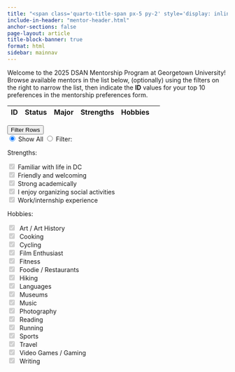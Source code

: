 ---
title: "<span class='quarto-title-span px-5 py-2' style='display: inline-block'>DSAN Mentorship Program 2025</span>"
include-in-header: "mentor-header.html"
anchor-sections: false
page-layout: article
title-block-banner: true
format: html
sidebar: mainnav
---

```{=html}
<a name="top-of-page"></a>
<div class="column-body">
```

Welcome to the 2025 DSAN Mentorship Program at Georgetown University! Browse available mentors in the list below, (optionally) using the filters on the right to narrow the list, then indicate the **ID** values for your top 10 preferences in the mentorship preferences form.

```{=html}
  <table
    id="mentor-table"
    data-unique-id="id"
    data-detail-view="true" data-detail-view-by-click="true"
    data-detail-formatter="detailFormatter"
    data-checkbox-header="false"
    data-sticky-header="true"
    data-sticky-header-offset-y="-10"
  >
     <thead>
          <tr>
               <th data-field="mentor_id" data-width="80">ID</th>
               <th data-field="status">Status</th>
               <th data-field="major">Major</th>
               <th data-field="strengths" data-formatter="strengthsFormatter">Strengths</th>
               <th data-field="hobbies" data-formatter="hobbiesFormatter">Hobbies</th>
               <th data-field="selected"
               data-checkbox="true"></th>
          </tr>
     </thead>
  </table>
</div> <!-- end column-body -->

<div class="column-margin floating overflow-auto" style="top: 0px">
  <div class="accordion sticky-top" id="accordionFilters">
    <div class="accordion-item">
      <div class="accordion-header">
        <button class="accordion-button p-2 bg-light" type="button" data-bs-toggle="collapse" data-bs-target="#strengthsCollapse" aria-expanded="true" aria-controls="strengthsCollapse">
          Filter Rows
        </button>
      </div> <!-- end accordion-header -->
      <div id="strengthsCollapse" class="accordion-collapse collapse show" data-bs-parent="#accordionExample">
        <div class="accordion-body">
          <!-- start strengths content -->
          <form>
          <div class="container mb-2">
            <div class="row">
              <div class="btn-group col-12 px-1" role="group" aria-label="Basic radio toggle button group">
                <input type="radio" class="btn-check" name="all-props" id="all-props" autocomplete="off" checked>
                <label class="btn btn-outline-dark btn-sm p-0 col-6" for="all-props">Show All</label>
                <input type="radio" class="btn-check" name="filter-props" id="filter-props" autocomplete="off">
                <label class="btn btn-outline-dark btn-sm p-0 col-6" for="filter-props">Filter:</label>
              </div><!-- end button group -->
            </div><!-- end row -->
          </div><!-- end button container -->
          <p class="h5 mb-1">Strengths:</p>
      
<div class="form-check form-check-inline">
  <input class="form-check-input" type="checkbox" id="strength-familiar-checkbox" value="I am familiar with life in DC" checked disabled>
    <label class="form-check-label" for="strength-familiar-checkbox">
      <i class="bi bi-buildings-fill pe-1"></i>Familiar with life in DC
    </label>
</div>

<div class="form-check form-check-inline">
  <input class="form-check-input" type="checkbox" id="strength-friendly-checkbox" value="I am friendly and welcoming" checked disabled>
    <label class="form-check-label" for="strength-friendly-checkbox">
      <i class="bi bi-emoji-smile-fill pe-1"></i>Friendly and welcoming
    </label>
</div>

<div class="form-check form-check-inline">
  <input class="form-check-input" type="checkbox" id="strength-academic-checkbox" value="I am strong academically" checked disabled>
    <label class="form-check-label" for="strength-academic-checkbox">
      <i class="bi bi-award-fill pe-1"></i>Strong academically
    </label>
</div>

<div class="form-check form-check-inline">
  <input class="form-check-input" type="checkbox" id="strength-organizing-checkbox" value="I enjoy organizing social activities" checked disabled>
    <label class="form-check-label" for="strength-organizing-checkbox">
      <i class="bi bi-people-fill pe-1"></i>I enjoy organizing social activities
    </label>
</div>

<div class="form-check form-check-inline">
  <input class="form-check-input" type="checkbox" id="strength-experience-checkbox" value="I have work and/or internship experience" checked disabled>
    <label class="form-check-label" for="strength-experience-checkbox">
      <i class="bi bi-suitcase-lg-fill pe-1"></i>Work/internship experience
    </label>
</div>

<p class="h5 mb-1">Hobbies:</p>

<div class="form-check form-check-inline">
<input class="form-check-input" type="checkbox" id="hobby-art-checkbox" value="Art / Art History" checked disabled>
    <label class="form-check-label" for="hobby-art-checkbox">
      <i class="fa-solid fa-paintbrush" title="Art / Art History"></i>&nbsp;Art / Art History
    </label>
</div>

<!-- <div class="form-check form-check-inline">
<input class="form-check-input" type="checkbox" id="hobby-bars-checkbox" value="Bars & Clubs" checked disabled>
    <label class="form-check-label" for="hobby-bars-checkbox">
      <i class="fa-solid fa-martini-glass" title="Bars & Clubs"></i>&nbsp;Bars & Clubs
    </label>
</div> -->

<!-- <div class="form-check form-check-inline">
<input class="form-check-input" type="checkbox" id="hobby-boardgames-checkbox" value="Board / Card Games" checked disabled>
    <label class="form-check-label" for="hobby-boardgames-checkbox">
      <i class="fa-solid fa-game-board" title="Board / Card Games"></i>&nbsp;Board / Card Games
    </label>
</div> -->

<div class="form-check form-check-inline">
<input class="form-check-input" type="checkbox" id="hobby-cooking-checkbox" value="Cooking" checked disabled>
    <label class="form-check-label" for="hobby-cooking-checkbox">
      <i class="fa-solid fa-kitchen-set" title="Cooking"></i>&nbsp;Cooking
    </label>
</div>

<!-- <div class="form-check form-check-inline">
<input class="form-check-input" type="checkbox" id="hobby-crafts-checkbox" value="Creative Projects" checked disabled>
    <label class="form-check-label" for="hobby-crafts-checkbox">
      <i class="fa-solid fa-pen-ruler" title="Creative Projects"></i>&nbsp;Creative Projects
    </label>
</div> -->

<div class="form-check form-check-inline">
<input class="form-check-input" type="checkbox" id="hobby-cycling-checkbox" value="Cycling" checked disabled>
    <label class="form-check-label" for="hobby-cycling-checkbox">
      <i class="fa-solid fa-person-biking" title="Cycling"></i>&nbsp;Cycling
    </label>
</div>

<!-- <div class="form-check form-check-inline">
<input class="form-check-input" type="checkbox" id="hobby-dancing-checkbox" value="Dancing" checked disabled>
    <label class="form-check-label" for="hobby-dancing-checkbox">
      <i class="fa-solid fa-party-horn" title="Dancing"></i>&nbsp;Dancing
    </label>
</div> -->

<div class="form-check form-check-inline">
<input class="form-check-input" type="checkbox" id="hobby-film-checkbox" value="Film Enthusiast" checked disabled>
    <label class="form-check-label" for="hobby-film-checkbox">
      <i class="fa-solid fa-film" title="Film Enthusiast"></i>&nbsp;Film Enthusiast
    </label>
</div>

<div class="form-check form-check-inline">
<input class="form-check-input" type="checkbox" id="hobby-fitness-checkbox" value="Fitness" checked disabled>
    <label class="form-check-label" for="hobby-fitness-checkbox">
      <i class="fa-solid fa-heart-pulse" title="Fitness"></i>&nbsp;Fitness
    </label>
</div>

<div class="form-check form-check-inline">
<input class="form-check-input" type="checkbox" id="hobby-food-checkbox" value="Foodie / Restaurants" checked disabled>
    <label class="form-check-label" for="hobby-food-checkbox">
      <i class="fa-solid fa-pizza-slice" title="Foodie / Restaurants"></i>&nbsp;Foodie / Restaurants
    </label>
</div>

<div class="form-check form-check-inline">
<input class="form-check-input" type="checkbox" id="hobby-hiking-checkbox" value="Hiking" checked disabled>
    <label class="form-check-label" for="hobby-hiking-checkbox">
      <i class="fa-solid fa-person-hiking" title="Hiking"></i>&nbsp;Hiking
    </label>
</div>

<div class="form-check form-check-inline">
<input class="form-check-input" type="checkbox" id="hobby-lang-checkbox" value="Languages" checked disabled>
    <label class="form-check-label" for="hobby-lang-checkbox">
      <i class="fa-solid fa-language" title="Languages"></i>&nbsp;Languages
    </label>
</div>

<div class="form-check form-check-inline">
<input class="form-check-input" type="checkbox" id="hobby-museums-checkbox" value="Museums" checked disabled>
    <label class="form-check-label" for="hobby-museums-checkbox">
      <i class="fa-solid fa-palette" title="Museums"></i>&nbsp;Museums
    </label>
</div>

<div class="form-check form-check-inline">
<input class="form-check-input" type="checkbox" id="hobby-music-checkbox" value="Music" checked disabled>
    <label class="form-check-label" for="hobby-music-checkbox">
      <i class="fa-solid fa-music" title="Music"></i>&nbsp;Music
    </label>
</div>

<div class="form-check form-check-inline">
<input class="form-check-input" type="checkbox" id="hobby-photog-checkbox" value="Photography" checked disabled>
    <label class="form-check-label" for="hobby-photog-checkbox">
      <i class="fa-solid fa-camera" title="Photography"></i>&nbsp;Photography
    </label>
</div>

<div class="form-check form-check-inline">
<input class="form-check-input" type="checkbox" id="hobby-reading-checkbox" value="Reading" checked disabled>
    <label class="form-check-label" for="hobby-reading-checkbox">
      <i class="fa-solid fa-book-open-reader" title="Reading"></i>&nbsp;Reading
    </label>
</div>

<div class="form-check form-check-inline">
<input class="form-check-input" type="checkbox" id="hobby-running-checkbox" value="Running" checked disabled>
    <label class="form-check-label" for="hobby-running-checkbox">
      <i class="fa-solid fa-person-running" title="Running"></i>&nbsp;Running
    </label>
</div>

<!-- <div class="form-check form-check-inline">
<input class="form-check-input" type="checkbox" id="hobby-science-checkbox" value="Science" checked disabled>
    <label class="form-check-label" for="hobby-science-checkbox">
      <i class="fa-solid fa-flask-vial" title="Science"></i>&nbsp;Science
    </label>
</div> -->

<div class="form-check form-check-inline">
<input class="form-check-input" type="checkbox" id="hobby-sports-checkbox" value="Sports" checked disabled>
    <label class="form-check-label" for="hobby-sports-checkbox">
      <i class="fa-solid fa-basketball" title="Sports"></i>&nbsp;Sports
    </label>
</div>

<div class="form-check form-check-inline">
<input class="form-check-input" type="checkbox" id="hobby-travel-checkbox" value="Travel" checked disabled>
    <label class="form-check-label" for="hobby-travel-checkbox">
      <i class="fa-solid fa-plane" title="Travel"></i>&nbsp;Travel
    </label>
</div>

<div class="form-check form-check-inline">
<input class="form-check-input" type="checkbox" id="hobby-gaming-checkbox" value="Video Games / Gaming" checked disabled>
    <label class="form-check-label" for="hobby-gaming-checkbox">
      <i class="fa-solid fa-gamepad" title="Video Games / Gaming"></i>&nbsp;Video Games / Gaming
    </label>
</div>

<!-- <div class="form-check form-check-inline">
<input class="form-check-input" type="checkbox" id="hobby-volunteer-checkbox" value="Volunteering" checked disabled>
    <label class="form-check-label" for="hobby-volunteer-checkbox">
      <i class="fa-solid fa-handshake-angle" title="Volunteering"></i>&nbsp;Volunteering
    </label>
</div> -->

<div class="form-check form-check-inline">
<input class="form-check-input" type="checkbox" id="hobby-writing-checkbox" value="Writing" checked disabled>
    <label class="form-check-label" for="hobby-writing-checkbox">
      <i class="fa-solid fa-pen-to-square" title="Writing"></i>&nbsp;Writing
    </label>
</div>

<!-- <div class="form-check form-check-inline">
<input class="form-check-input" type="checkbox" id="hobby-yoga-checkbox" value="Yoga" checked disabled>
    <label class="form-check-label" for="hobby-yoga-checkbox">
      <i class="fa-solid fa-person-falling" title="Yoga"></i>&nbsp;Yoga
    </label>
</div> -->

          </form>
        </div><!-- end accordion-body -->
      </div><!-- end accorion-collapse -->
    </div><!-- end accordion-item -->
  </div><!-- end accordion -->
</div> <!-- end column-margin -->
<script>
function detailFormatter(index, row) {
    var excludeFields = ['timetamp', 'mentor_id', 'status', 'major', 'internship_experience', 'internship_details'];
    var html = [];
    $.each(row, function (key, value) {
        // Exclude fields already in the main view
        var inExclude = excludeFields.includes(key);
        var hasValue = value != ""
        var keyMap = {
          'description': "Bio:",
          'why': "What are your goals as a mentor?",
          'strengths': "What are your strengths as a mentor?",
          'hobbies': "What are some of your hobbies?",
          'internship': "Do you have prior internship/work experience?",
          'internship_details': "Prior internship details:",
          'anything_else': "Anything else you would like your mentees to know?"
        }
        if (!inExclude && hasValue) {
          // Construct the string
          var keyStr = keyMap[key];
          var keyValStr = `<p><b>${keyStr}</b> ${value}</p>`;
          html.push(keyValStr);
        }
    });
    return html.join('');
}
</script>

<script>
// Table event handlers
function updateSidebar() {
  let selections = store.get('selected');
  $('#selected-ids').text(selections.toString());
}
$('#mentor-table').on('check.bs.table', function (e, r, elt) {
  console.log("check");
  // console.log(r);
  const checkedId = r.mentor_id;
  // console.log(checkedId);
  // console.log(elt);
  let selected = store.get('selected');
  console.log(selected);
  console.log(selected.includes(checkedId));
  if (!selected.includes(checkedId)) {
    selected.push(checkedId);
    selected.sort();
    // Convert to string
    store.set('selected', selected);
  }
  // And update the sidebar
  updateSidebar();
});
$('#mentor-table').on('uncheck.bs.table', function (e, r, elt) {
  console.log("uncheck");
  // console.log(r);
  const uncheckedId = r.mentor_id;
  // console.log(checkedId);
  // console.log(elt);
  let selected = store.get('selected');
  console.log(selected);
  console.log(selected.includes(uncheckedId));
  if (selected.includes(uncheckedId)) {
    selected = selected.filter(item => item !== uncheckedId);
    selected.sort();
    // Convert to string
    store.set('selected', selected);
  }
  // And update the sidebar
  updateSidebar();
});
var $table = $('#mentor-table');
function updateTable() {
  $table.bootstrapTable('filterBy', {
    Strengths: selectedStrengths,
    Hobbies: selectedHobbies
  }, {
    'filterAlgorithm': (row, filters) => {
      console.log("starting filter");
      // Check if any of the row's strengths are checked. If not, remove
      var rowStrengthStr = row.strengths;
      var rowStrengths = rowStrengthStr.split(', ');
      var rowContainsSomeStrengths = rowStrengths.some(strengthCheck);
      console.log("rowContainsSomeStrengths = " + rowContainsSomeStrengths);
      var rowHobbyStr = row.hobbies;
      var rowHobbies = rowHobbyStr.split(', ');
      var rowContainsSomeHobbies = rowHobbies.some(hobbyCheck);
      console.log("rowContainsSomeHobbies = " + rowContainsSomeHobbies);
      return rowContainsSomeStrengths || rowContainsSomeHobbies;
    }
  });
  $table.bootstrapTable('expandAllRows');
  console.log("updateTable complete.")
  console.log("selectedStrengths = " + selectedStrengths.join(","));
  console.log("selectedHobbies = " + selectedHobbies.join(","));
}
function strengthCheck(element, index, array) {
  return selectedStrengths.includes(element);
}
function hobbyCheck(element, index, array) {
  return selectedHobbies.includes(element);
}
var filterState = "all";
$('#all-props').on('click', function(event) {
  //event.preventDefault();
  console.log("all-props clicked");
  selectedStrengths = allStrengths.slice();
  selectedHobbies = allHobbies.slice();
  updateTable();
  $("[id^=strength-]").prop("checked", true).prop("disabled", true);
  $("[id^=hobby-]").prop("checked", true).prop("disabled", true);
  $("#all-props").prop("checked", true);
  $("#filter-props").prop("checked", false);
  filterState = "all";
  return true;
});
$('#filter-props').on('click', function(event) {
  //event.preventDefault();
  console.log("filter-props clicked");
  // If it was already checked, don't do anything
  if (filterState == "filtered") {
    console.log("already filtered, returning true");
    return true;
  }
  // Do the clearing
  selectedStrengths = [];
  selectedHobbies = [];
  // And update the table
  updateTable();
  $("[id^=strength-]").prop("checked", false).prop("disabled", false);
  $("[id^=hobby-]").prop("checked", false).prop("disabled", false);
  $("#all-props").prop("checked", false);
  $("#filter-props").prop("checked", true);
  filterState = "filtered";
  return true;
});
// And for individual checks
$("[id^=strength-]").click(function() {
  console.log("strength clicked");
  var invoker = $(this);
  var isChecked = invoker.prop('checked');
  var checkboxValue = invoker.attr('value');
  // isChecked is *after* the click. So, update based on this value
  if (isChecked) {
    // They just included it
    selectedStrengths.push(checkboxValue);
  } else {
    // Remove it
    const strengthIndex = selectedStrengths.indexOf(checkboxValue);
    if (strengthIndex > -1) {
      selectedStrengths.splice(strengthIndex, 1);
    } else {
      console.log("Error: strength value '" + checkboxValue + "' not found");
    }
  }
  updateTable();
});
$("[id^=hobby-]").click(function() {
  var invoker = $(this);
  console.log("hobby clicked");
  console.log(invoker);
  var isChecked = invoker.prop('checked');
  var checkboxValue = invoker.attr('value');
  console.log(invoker.attr('value'));
  console.log(isChecked);
  // isChecked is *after* the click. So, update based on this value
  if (isChecked) {
    // They just included it
    selectedHobbies.push(checkboxValue);
  } else {
    // Remove it
    const hobbyIndex = selectedHobbies.indexOf(checkboxValue);
    if (hobbyIndex > -1) {
      selectedHobbies.splice(hobbyIndex, 1);
    } else {
      console.log("Error: hobby value '" + checkboxValue + "' not found");
    }
  }
  updateTable();
});
// Parse the .csv spreadsheet
//"https://docs.google.com/spreadsheets/d/e/2PACX-1vQBF5uM7cMSFq_TkxVW0rxYZiU3vw16-IZBz1PfwMK1gDYUucXa2mtu7NEHivuUOn0yuUCELbcijlRR/pub?gid=0&single=true&output=csv"
// "https://docs.google.com/spreadsheets/d/e/2PACX-1vRL9qJuSSOARoZuW9oljx9iS6DaCaJzDT5ZH7ktIWil0uz0AMh5SkzXzsIxpMf61DH3Ya17Nt8erWqN/pub?gid=721661001&single=true&output=csv"
Papa.parse("https://docs.google.com/spreadsheets/d/e/2PACX-1vRAJ5LNGz2etwolKHAfpTbNz2IB_CzaVj2kkate728uOuLyDxneNYE1n_9xjUmxmcPOY_py-CSX7hZX/pub?gid=1040254459&single=true&output=csv", {
  download: true,
  header: true,
  complete: function (results) {
    console.log("Parsing complete:", results);
    $table.bootstrapTable({
      data: results.data,
      onPostBody: function() {
        $('[data-toggle="tooltip"]').tooltip({container:'body', trigger: 'hover', placement:"bottom"});
      }
    });
    $table.bootstrapTable('expandAllRows');
  }
});
var strengthDict = {
  "I am familiar with life in DC": "fa-solid fa-champagne-glasses",
  "I am friendly and welcoming": "fa-solid fa-face-smile",
  "I am strong academically": "fa-solid fa-award",
  "I enjoy organizing social activities": "fa-solid fa-people-group",
  "I have work and/or internship experience": "fa-solid fa-briefcase",
  "I used to be a mentor in my undergrad": "fa-solid fa-graduation-cap"
};
var allStrengths = Object.keys(strengthDict);
console.log("allStrengths:");
console.log(allStrengths);
var selectedStrengths = allStrengths.slice();
var hobbyDict = {
  "Art / Art History": "fa-paintbrush",
  "Bars & Clubs": "fa-martini-glass",
  "Board / Card Games": "fa-game-board",
  "Cooking": "fa-kitchen-set",
  "Creative Projects": "fa-pen-ruler",
  "Cycling": "fa-person-biking",
  "Dancing": "fa-party-horn",
  "Film Enthusiast": "fa-film",
  "Fitness": "fa-heart-pulse",
  "Foodie / Restaurants": "fa-pizza-slice",
  "Hiking": "fa-person-hiking",
  "Languages": "fa-language",
  "Museums": "fa-palette",
  "Music": "fa-music",
  "Photography": "fa-camera",
  "Reading": "fa-book-open-reader",
  "Running": "fa-person-running",
  "Science": "fa-flask-vial",
  "Sports": "fa-basketball",
  "Travel": "fa-plane",
  "Video Games / Gaming": "fa-gamepad",
  "Volunteering": "fa-handshake-angle",
  "Writing": "fa-pen-to-square",
  "Yoga": "fa-person-falling"
}
var allHobbies = Object.keys(hobbyDict);
console.log(allHobbies);
var selectedHobbies = allHobbies.slice();
function strengthsFormatter(value, row) {
  var strengthItems = value.split(', ');
  var strengthIcons = strengthItems.map(item => '<i class="' + strengthDict[item] + '" data-bs-toggle="tooltip" data-bs-placement="bottom" title="' + item + '"></i>');
  var strengthStr = strengthIcons.join('&nbsp;');
  return strengthStr;
}
function hobbiesFormatter(value, row) {
  var hobbyItems = value.split(', ');
  var hobbyIcons = hobbyItems.map(item => '<i class="fa-solid ' + hobbyDict[item] + '" data-bs-toggle="tooltip" data-bs-placement="bottom" title="' + item + '"></i>');
  var hobbyStr = hobbyIcons.join('&nbsp;');
  return hobbyStr;
}
</script>
```

